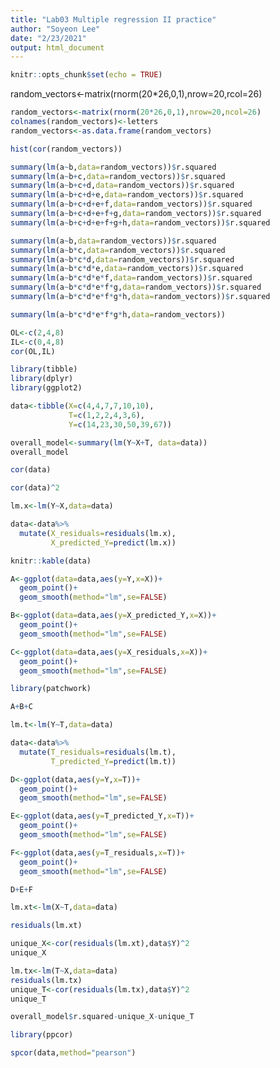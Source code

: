 ```yaml
---
title: "Lab03 Multiple regression II practice"
author: "Soyeon Lee"
date: "2/23/2021"
output: html_document
---
```


```r
knitr::opts_chunk$set(echo = TRUE)
```

random_vectors<-matrix(rnorm(20*26,0,1),nrow=20,rcol=26)
```r
random_vectors<-matrix(rnorm(20*26,0,1),nrow=20,ncol=26)
colnames(random_vectors)<-letters
random_vectors<-as.data.frame(random_vectors)

hist(cor(random_vectors))
```
```r
summary(lm(a~b,data=random_vectors))$r.squared
summary(lm(a~b+c,data=random_vectors))$r.squared
summary(lm(a~b+c+d,data=random_vectors))$r.squared
summary(lm(a~b+c+d+e,data=random_vectors))$r.squared
summary(lm(a~b+c+d+e+f,data=random_vectors))$r.squared
summary(lm(a~b+c+d+e+f+g,data=random_vectors))$r.squared
summary(lm(a~b+c+d+e+f+g+h,data=random_vectors))$r.squared
```
```r
summary(lm(a~b,data=random_vectors))$r.squared
summary(lm(a~b*c,data=random_vectors))$r.squared
summary(lm(a~b*c*d,data=random_vectors))$r.squared
summary(lm(a~b*c*d*e,data=random_vectors))$r.squared
summary(lm(a~b*c*d*e*f,data=random_vectors))$r.squared
summary(lm(a~b*c*d*e*f*g,data=random_vectors))$r.squared
summary(lm(a~b*c*d*e*f*g*h,data=random_vectors))$r.squared
```
```r
summary(lm(a~b*c*d*e*f*g*h,data=random_vectors))
```
```r
OL<-c(2,4,8)
IL<-c(0,4,8)
cor(OL,IL)
```
```r
library(tibble)
library(dplyr)
library(ggplot2)
```
```r
data<-tibble(X=c(4,4,7,7,10,10),
             T=c(1,2,2,4,3,6),
             Y=c(14,23,30,50,39,67))
```

```r
overall_model<-summary(lm(Y~X+T, data=data))
overall_model
```
```r
cor(data)
```
```r
cor(data)^2
```
```r
lm.x<-lm(Y~X,data=data)

data<-data%>%
  mutate(X_residuals=residuals(lm.x),
         X_predicted_Y=predict(lm.x))

knitr::kable(data)
```
```r
A<-ggplot(data=data,aes(y=Y,x=X))+
  geom_point()+
  geom_smooth(method="lm",se=FALSE)

B<-ggplot(data=data,aes(y=X_predicted_Y,x=X))+
  geom_point()+
  geom_smooth(method="lm",se=FALSE)

C<-ggplot(data=data,aes(y=X_residuals,x=X))+
  geom_point()+
  geom_smooth(method="lm",se=FALSE)

library(patchwork)

A+B+C
```
```r
lm.t<-lm(Y~T,data=data)

data<-data%>%
  mutate(T_residuals=residuals(lm.t),
         T_predicted_Y=predict(lm.t))

D<-ggplot(data,aes(y=Y,x=T))+
  geom_point()+
  geom_smooth(method="lm",se=FALSE)

E<-ggplot(data,aes(y=T_predicted_Y,x=T))+
  geom_point()+
  geom_smooth(method="lm",se=FALSE)

F<-ggplot(data,aes(y=T_residuals,x=T))+
  geom_point()+
  geom_smooth(method="lm",se=FALSE)

D+E+F
```
```r
lm.xt<-lm(X~T,data=data)

residuals(lm.xt)
```
```r
unique_X<-cor(residuals(lm.xt),data$Y)^2
unique_X
```
```r
lm.tx<-lm(T~X,data=data)
residuals(lm.tx)
unique_T<-cor(residuals(lm.tx),data$Y)^2
unique_T
```
```r
overall_model$r.squared-unique_X-unique_T
```

```r
library(ppcor)

spcor(data,method="pearson")
```

